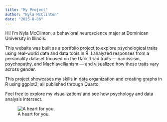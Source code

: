 ```yaml
---
title: "My Project"
author: "Nyla McClinton"
date: "2025-8-06"
---
```


Hi! I’m Nyla McClinton, a behavioral neuroscience major at Dominican University in Illinois.

This website was built as a portfolio project to explore psychological traits using real-world data and data tools in R. I analyzed responses from a personality dataset focused on the Dark Triad traits — narcissism, psychopathy, and Machiavellianism — and visualized how these traits vary across gender.

This project showcases my skills in data organization and creating graphs in R using ggplot2, all published through Quarto.

Feel free to explore my visualizations and see how psychology and data analysis intersect.

![A heart for you.](v1033-b-04-b.jpg)
